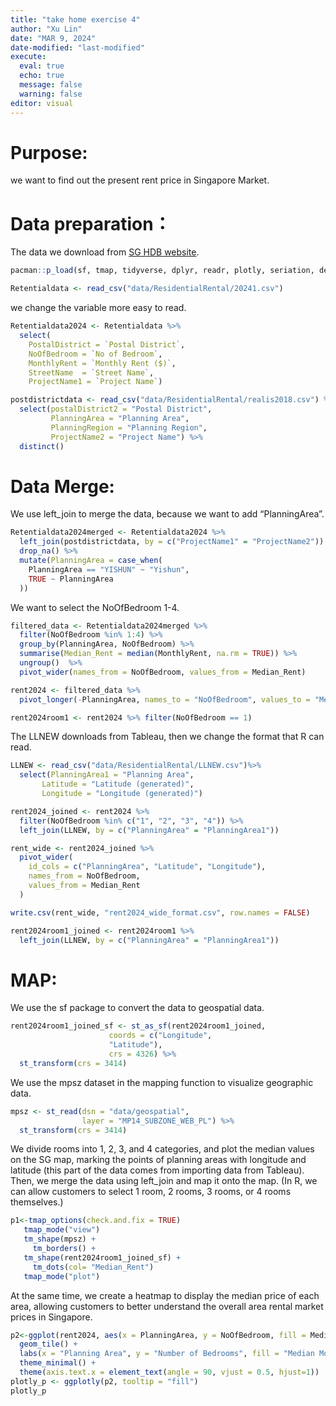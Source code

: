 ```yaml
---
title: "take home exercise 4"
author: "Xu Lin"
date: "MAR 9, 2024"
date-modified: "last-modified"
execute: 
  eval: true
  echo: true
  message: false
  warning: false
editor: visual
---
```


# Purpose:

we want to find out the present rent price in Singapore Market.

# Data preparation：

The data we download from [SG HDB website](https://www.ura.gov.sg/property-market-information/pmiResidentialRentalSearch).

```r
pacman::p_load(sf, tmap, tidyverse, dplyr, readr, plotly, seriation, dendextend, heatmaply)
```

```r
Retentialdata <- read_csv("data/ResidentialRental/20241.csv")
```

we change the variable more easy to read.

```r
Retentialdata2024 <- Retentialdata %>%
  select(
    PostalDistrict = `Postal District`, 
    NoOfBedroom = `No of Bedroom`, 
    MonthlyRent = `Monthly Rent ($)`,
    StreetName  = `Street Name`,
    ProjectName1 = `Project Name`)
```

```r
postdistrictdata <- read_csv("data/ResidentialRental/realis2018.csv") %>%
  select(postalDistrict2 = "Postal District", 
         PlanningArea = "Planning Area",
         PlanningRegion = "Planning Region",
         ProjectName2 = "Project Name") %>%
  distinct()
```

# Data Merge:

We use left_join to merge the data, because we want to add "PlanningArea".

```r
Retentialdata2024merged <- Retentialdata2024 %>%
  left_join(postdistrictdata, by = c("ProjectName1" = "ProjectName2")) %>%
  drop_na() %>%
  mutate(PlanningArea = case_when(
    PlanningArea == "YISHUN" ~ "Yishun",
    TRUE ~ PlanningArea 
  )) 
```

We want to select the NoOfBedroom 1-4.

```r
filtered_data <- Retentialdata2024merged %>%
  filter(NoOfBedroom %in% 1:4) %>%
  group_by(PlanningArea, NoOfBedroom) %>%
  summarise(Median_Rent = median(MonthlyRent, na.rm = TRUE)) %>%
  ungroup()  %>%
  pivot_wider(names_from = NoOfBedroom, values_from = Median_Rent)
```

```r
rent2024 <- filtered_data %>%
  pivot_longer(-PlanningArea, names_to = "NoOfBedroom", values_to = "Median_Rent")
```

```r
rent2024room1 <- rent2024 %>% filter(NoOfBedroom == 1)
```

The LLNEW downloads from Tableau, then we change the format that R can read.

```r
LLNEW <- read_csv("data/ResidentialRental/LLNEW.csv")%>%
  select(PlanningArea1 = "Planning Area",
       Latitude = "Latitude (generated)",
       Longitude = "Longitude (generated)")
```

```r
rent2024_joined <- rent2024 %>%
  filter(NoOfBedroom %in% c("1", "2", "3", "4")) %>%
  left_join(LLNEW, by = c("PlanningArea" = "PlanningArea1"))
```

```r
rent_wide <- rent2024_joined %>%
  pivot_wider(
    id_cols = c("PlanningArea", "Latitude", "Longitude"),
    names_from = NoOfBedroom,    
    values_from = Median_Rent   
  )
```

```r
write.csv(rent_wide, "rent2024_wide_format.csv", row.names = FALSE)
```

```r
rent2024room1_joined <- rent2024room1 %>%
  left_join(LLNEW, by = c("PlanningArea" = "PlanningArea1"))
```

# MAP:

We use the sf package to convert the data to geospatial data.

```r
rent2024room1_joined_sf <- st_as_sf(rent2024room1_joined,
                      coords = c("Longitude",
                      "Latitude"),
                      crs = 4326) %>%
  st_transform(crs = 3414)
```

We use the mpsz dataset in the mapping function to visualize geographic data.

```r
mpsz <- st_read(dsn = "data/geospatial", 
                layer = "MP14_SUBZONE_WEB_PL") %>%
  st_transform(crs = 3414)
```

We divide rooms into 1, 2, 3, and 4 categories, and plot the median values on the SG map, marking the points of planning areas with longitude and latitude (this part of the data comes from importing data from Tableau). Then, we merge the data using left_join and map it onto the map. (In R, we can allow customers to select 1 room, 2 rooms, 3 rooms, or 4 rooms themselves.)

```r
p1<-tmap_options(check.and.fix = TRUE)
   tmap_mode("view")
   tm_shape(mpsz) +
     tm_borders() +
   tm_shape(rent2024room1_joined_sf) +
     tm_dots(col= "Median_Rent")
   tmap_mode("plot")
```

At the same time, we create a heatmap to display the median price of each area, allowing customers to better understand the overall area rental market prices in Singapore.

```r
p2<-ggplot(rent2024, aes(x = PlanningArea, y = NoOfBedroom, fill = Median_Rent)) +
  geom_tile() + 
  labs(x = "Planning Area", y = "Number of Bedrooms", fill = "Median Monthly Rent") + 
  theme_minimal() +
  theme(axis.text.x = element_text(angle = 90, vjust = 0.5, hjust=1))
plotly_p <- ggplotly(p2, tooltip = "fill")
plotly_p
```
